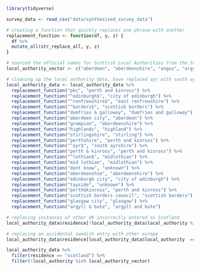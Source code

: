 ```r
library(tidyverse)
```
```r
survey_data <- read_csv("data/synthesised_survey_data")
```
```r
# creating a function that quickly replaces one phrase with another 
replacement_function <- function(df, y, z) {
  df %>% 
  mutate_all(str_replace_all, y, z)
}
```

```r
# sourced the official names for Scottish Local Authorities from the Scottish Government website
local_authority_vector <- c("aberdeen", "aberdeenshire", "angus", "argyll and bute", "city of edinburgh", "comhairle nan eilean siar", "clackmannanshire", "dumfries and galloway", "dundee", "east ayrshire", "east dunbartonshire", "east lothian", "east renfrewshire", "falkirk", "fife", "glasgow", "highland", "inverclyde", "midlothian", "moray", "north ayrshire", "north lanarkshire", "orkney", "perth and kinross", "scottish borders", "shetland islands", "south ayrshire", "south lanarkshire", "stirling", "west dunbartonshire", "west lothian", "unknown")
```

```r
# cleaning up the local authority data, have replaced ayr with south ayrshire as ayr is in south ayrshire, have listed an entry of tayside as unknown as this could be either perthshire & kinross or dundee
local_authority_data <- local_authority_data %>% 
  replacement_function("pkc", "perth and kinross") %>% 
  replacement_function("^edinburgh$", "city of edinburgh") %>% 
  replacement_function("^renfrewshire$", "east renfrewshire") %>% 
  replacement_function("^borders$", "scottish borders") %>% 
  replacement_function("dumfries & galloway", "dumfries and galloway") %>% 
  replacement_function("aberdeen city", "aberdeen") %>% 
  replacement_function("grampian", "aberdeenshire") %>% 
  replacement_function("highlands", "highland") %>% 
  replacement_function("stirlingshire", "stirling") %>% 
  replacement_function("perthshire", "perth and kinross") %>% 
  replacement_function("^ayr$", "south ayrshire") %>% 
  replacement_function("perth & kinross", "perth and kinross") %>% 
  replacement_function("^lothian$", "midlothian") %>% 
  replacement_function("mid lothian", "midlothian") %>% 
  replacement_function("dont know", "unknown") %>% 
  replacement_function("aberdeenshie", "aberdeenshire") %>% 
  replacement_function("edinburgh city", "city of edinburgh") %>%
  replacement_function("tayside", "unknown") %>% 
  replacement_function("perth&kinross", "perth and kinross") %>% 
  replacement_function("scottish borders council", "scottish borders") %>% 
  replacement_function("glasgow city", "glasgow") %>% 
  replacement_function("argyll & bute", "argyll and bute")
```

```r
# replacing instances of other UK incorrectly entered as Scotland
local_authority_data$residence[!local_authority_data$local_authority %in% local_authority_vector & local_authority_data$residence == "scotland"] <- "other uk"
```

```r
# replacing an accidental swedish entry with other europe
local_authority_data$residence[local_authority_data$local_authority  == "sweden"] <- "other europe"
```

```r
local_authority_data %>% 
  filter(residence == "scotland") %>% 
  filter(!local_authority %in% local_authority_vector)
```

